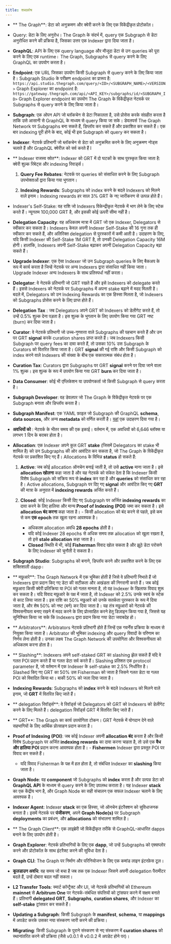 ```yaml
---
title: शब्दकोष
---
```


- ** The Graph**: डेटा को अनुक्रमण और क्वेरी करने के लिए एक विकेंद्रीकृत प्रोटोकॉल।

- Query: डेटा के लिए अनुरोध। The Graph के संदर्भ में, query एक Subgraph से डेटा अनुरोधित करने की प्रक्रिया है, जिसका उत्तर एक Indexer द्वारा दिया जाता है।

- **GraphQL**: API के लिए एक query language और मौजूदा डेटा से उन queries को पूरा करने के लिए एक runtime। The Graph, Subgraphs से query करने के लिए GraphQL का उपयोग करता है।

- **Endpoint**: एक URL जिसका उपयोग किसी Subgraph से query करने के लिए किया जाता है। Subgraph Studio के परीक्षण endpoint का प्रारूप है: `https://api.studio.thegraph.com/query/<ID>/<SUBGRAPH_NAME>/<VERSION>` Graph Explorer का endpoint है: `https://gateway.thegraph.com/api/<API_KEY>/subgraphs/id/<SUBGRAPH_ID>` Graph Explorer endpoint का उपयोग The Graph के विकेंद्रीकृत नेटवर्क पर Subgraphs से query करने के लिए किया जाता है।

- **Subgraph**: एक ओपन API जो ब्लॉकचेन से डेटा निकालता है, उसे प्रोसेस करके संग्रहीत करता है ताकि उसे आसानी से GraphQL के माध्यम से query किया जा सके। डेवलपर्स The Graph Network पर Subgraphs बना सकते हैं, डिप्लॉय कर सकते हैं और प्रकाशित कर सकते हैं। एक बार indexing पूरी होने के बाद, कोई भी इस Subgraph को query कर सकता है।

- **Indexer**: नेटवर्क प्रतिभागी जो ब्लॉकचेन से डेटा को अनुक्रमित करने के लिए अनुक्रमण नोड्स चलाते हैं और GraphQL क्वेरीज़ को सर्व करते हैं I

- ** Indexer राजस्व स्रोत**: Indexer को GRT में दो घटकों के साथ पुरस्कृत किया जाता है: क्वेरी शुल्क रिबेट्स और indexing रिवार्ड्स।

  1. **Query Fee Rebates**: नेटवर्क पर queries को संसाधित करने के लिए Subgraph उपभोक्ताओं द्वारा किया गया भुगतान।

  2. **Indexing Rewards**: Subgraphs को index करने के बदले Indexers को मिलने वाले इनाम। Indexing rewards हर साल 3% GRT के नए जारीकरण से उत्पन्न होते हैं।

- Indexer's Self-Stake: वह राशि जो Indexers विकेन्द्रीकृत नेटवर्क में भाग लेने के लिए स्टेक करते हैं। न्यूनतम 100,000 GRT है, और इसकी कोई ऊपरी सीमा नहीं है।

- **Delegation Capacity**: वह अधिकतम मात्रा में GRT जो एक Indexer, Delegators से स्वीकार कर सकता है। Indexers केवल अपनी Indexer Self-Stake की 16 गुना तक ही स्वीकार कर सकते हैं, और अतिरिक्त delegation से पुरस्कारों में कमी आती है। उदाहरण के लिए, यदि किसी Indexer की Self-Stake 1M GRT है, तो उनकी Delegation Capacity 16M होगी। हालांकि, Indexers अपनी Self-Stake बढ़ाकर अपनी Delegation Capacity बढ़ा सकते हैं।

- **Upgrade Indexer**: एक ऐसा Indexer जो उन Subgraph queries के लिए बैकअप के रूप में कार्य करता है जिन्हें नेटवर्क पर अन्य Indexers द्वारा संसाधित नहीं किया जाता। Upgrade Indexer अन्य Indexers के साथ प्रतिस्पर्धा नहीं करता।

- **Delegator**: वे नेटवर्क प्रतिभागी जो GRT रखते हैं और इसे Indexers को delegate करते हैं। इससे Indexers को नेटवर्क पर Subgraphs में अपना stake बढ़ाने में मदद मिलती है। बदले में, Delegators को उन Indexing Rewards का एक हिस्सा मिलता है, जो Indexers को Subgraphs प्रोसेस करने के लिए प्राप्त होते हैं।

- **Delegation Tax** : जब Delegators अपने GRT को Indexers को डेलीगेट करते हैं, तो उन्हें 0.5% शुल्क देना पड़ता है। इस शुल्क के भुगतान के लिए उपयोग किया गया GRT नष्ट (burn) कर दिया जाता है।

- **Curator**: वे नेटवर्क प्रतिभागी जो उच्च-गुणवत्ता वाले Subgraphs की पहचान करते हैं और उन पर GRT **signal** करके curation shares प्राप्त करते हैं। जब Indexers किसी Subgraph पर query fees का दावा करते हैं, तो उसका 10% उस Subgraph के Curators को वितरित किया जाता है। GRT **signal** की गई राशि और किसी Subgraph को index करने वाले Indexers की संख्या के बीच एक सकारात्मक संबंध होता है।

- **Curation Tax**: Curators द्वारा Subgraphs पर GRT **signal** करने पर दिया जाने वाला 1% शुल्क। इस शुल्क के रूप में उपयोग किया गया GRT **burn** कर दिया जाता है।

- **Data Consumer**: कोई भी एप्लिकेशन या उपयोगकर्ता जो किसी Subgraph से query करता है।

- **Subgraph Developer**: वह डेवलपर जो The Graph के विकेंद्रीकृत नेटवर्क पर एक Subgraph बनाता और डिप्लॉय करता है।

- **Subgraph Manifest**: एक YAML फ़ाइल जो Subgraph की GraphQL **schema**, **data sources**, और अन्य **metadata** को वर्णित करती है। [यहां](https://github.com/graphprotocol/example-subgraph/blob/master/subgraph.yaml) एक उदाहरण दिया गया है।

- **अवधियों को** : नेटवर्क के भीतर समय की एक इकाई। वर्तमान में, एक अवधियों को 6,646 ब्लॉक्स या लगभग 1 दिन के बराबर होता है।

- **Allocation**: एक Indexer अपने कुल GRT **stake** (जिसमें Delegators का stake भी शामिल है) को उन Subgraphs की ओर आवंटित कर सकता है, जो The Graph के विकेंद्रीकृत नेटवर्क पर प्रकाशित किए गए हैं। Allocations के विभिन्न **status** हो सकते हैं:

  1. **Active**: जब कोई allocation ऑनचेन बनाई जाती है, तो उसे **active** माना जाता है। इसे **allocation खोलना** कहा जाता है और यह नेटवर्क को संकेत देता है कि Indexer किसी विशेष Subgraph को सक्रिय रूप से **index** कर रहा है और **queries** को संसाधित कर रहा है। Active allocations, Subgraph पर दिए गए **signal** और आवंटित किए गए **GRT** की मात्रा के अनुपात में **indexing rewards** अर्जित करते हैं।

  2. **Closed**: कोई Indexer किसी दिए गए Subgraph पर अर्जित **indexing rewards** का दावा करने के लिए हालिया और मान्य **Proof of Indexing (POI)** जमा कर सकता है। इसे **allocation बंद करना** कहा जाता है। - किसी allocation को बंद करने से पहले, इसे कम से कम **एक epoch** तक खुला रहना आवश्यक है।
     - अधिकतम allocation अवधि **28 epochs** होती है।
     - यदि कोई Indexer 28 epochs से अधिक समय तक allocation को खुला रखता है, तो इसे **stale allocation** कहा जाता है।
     - **Closed** स्थिति में भी, कोई **Fisherman** विवाद खोल सकता है और झूठे डेटा परोसने के लिए Indexer को चुनौती दे सकता है।

- **Subgraph Studio**: Subgraphs को बनाने, डिप्लॉय करने और प्रकाशित करने के लिए एक शक्तिशाली dapp।

- ** मछुआरे**: The Graph Network में एक भूमिका होती है जिसे वे प्रतिभागी निभाते हैं जो Indexers द्वारा प्रदान किए गए डेटा की सटीकता और अखंडता की निगरानी करते हैं। जब कोई मछुआरा किसी क्वेरी प्रतिक्रिया या POI को गलत मानता है, तो वह Indexer के खिलाफ विवाद शुरू कर सकता है। यदि विवाद मछुआरे के पक्ष में जाता है, तो Indexer को 2.5% उनके स्वयं के स्टेक से काट लिया जाता है। इस राशि का 50% मछुआरे को उनके सतर्कता पुरस्कार के रूप में दिया जाता है, और शेष 50% को नष्ट (बर्न) कर दिया जाता है। यह तंत्र मछुआरों को नेटवर्क की विश्वसनीयता बनाए रखने में मदद करने के लिए प्रोत्साहित करने हेतु डिज़ाइन किया गया है, जिससे यह सुनिश्चित किया जा सके कि Indexers द्वारा प्रदान किया गया डेटा जवाबदेह हो।

- ** Arbitrators**: Arbitrators नेटवर्क प्रतिभागी होते हैं जिन्हें एक गवर्नेंस प्रक्रिया के माध्यम से नियुक्त किया जाता है। Arbitrator की भूमिका indexing और query विवादों के परिणाम का निर्णय लेना होती है। उनका लक्ष्य The Graph Network की उपयोगिता और विश्वसनीयता को अधिकतम करना होता है।

- ** Slashing**: Indexers अपने self-staked GRT का slashing झेल सकते हैं यदि वे गलत POI प्रदान करते हैं या गलत डेटा सर्व करते हैं। Slashing प्रतिशत एक protocol parameter है, जो वर्तमान में एक Indexer के self-stake का 2.5% निर्धारित है। Slashed किए गए GRT का 50% उस Fisherman को जाता है जिसने गलत डेटा या गलत POI को विवादित किया था। बाकी 50% को जला दिया जाता है।

- **Indexing Rewards**: Subgraphs को **index** करने के बदले Indexers को मिलने वाले इनाम, जो **GRT** में वितरित किए जाते हैं।

- ** delegation रिवॉर्ड्स**: वे रिवॉर्ड्स जो Delegators को GRT को Indexers को डेलीगेट करने के लिए मिलते हैं। delegation रिवॉर्ड्स GRT में वितरित किए जाते हैं।

- ** GRT**: The Graph का कार्य उपयोगिता टोकन। GRT नेटवर्क में योगदान देने वाले सहभागियों के लिए आर्थिक प्रोत्साहन प्रदान करता है।

- **Proof of Indexing (POI)**: जब कोई Indexer अपनी **allocation बंद** करता है और किसी विशेष Subgraph पर अर्जित **indexing rewards** का दावा करना चाहता है, तो उसे एक **वैध और हालिया POI** प्रदान करना आवश्यक होता है। - **Fishermen** Indexer द्वारा प्रस्तुत POI पर विवाद कर सकते हैं।

  - यदि विवाद Fisherman के पक्ष में हल होता है, तो संबंधित Indexer का **slashing** किया जाता है।

- **Graph Node**: वह **component** जो Subgraphs को **index** करता है और उत्पन्न डेटा को **GraphQL API** के माध्यम से query करने के लिए उपलब्ध कराता है। यह Indexer **stack** का एक केंद्रीय भाग है, और Graph Node का सही संचालन एक सफल Indexer चलाने के लिए आवश्यक है।

- **Indexer Agent**: Indexer **stack** का एक हिस्सा, जो ऑनचेन इंटरैक्शन को सुविधाजनक बनाता है। इसमें नेटवर्क पर **पंजीकरण**, अपने **Graph Node(s)** पर Subgraph **deployments** का प्रबंधन, और **allocations** को संभालना शामिल है।

- ** The Graph Client**: एक लाइब्रेरी जो विकेंद्रीकृत तरीके से GraphQL-आधारित dapps बनाने के लिए उपयोग होती है।

- **Graph Explorer**: नेटवर्क प्रतिभागियों के लिए एक **dapp**, जो उन्हें Subgraphs को एक्सप्लोर करने और प्रोटोकॉल के साथ इंटरैक्ट करने की सुविधा देता है।

- **Graph CLI**: The Graph पर निर्माण और परिनियोजन के लिए एक कमांड लाइन इंटरफ़ेस टूल।

- **कूलडाउन अवधि**: वह समय जो बचा है जब तक एक Indexer जिसने अपनी delegation पैरामीटर बदले हैं, उन्हें दोबारा बदल नहीं सकता।

- **L2 Transfer Tools**: स्मार्ट कॉन्ट्रैक्ट और UI, जो नेटवर्क प्रतिभागियों को Ethereum **mainnet** से **Arbitrum One** पर नेटवर्क-संबंधित संपत्तियों को ट्रांसफर करने में सक्षम बनाते हैं। प्रतिभागी **delegated GRT**, **Subgraphs**, **curation shares**, और Indexer का **self-stake** ट्रांसफर कर सकते हैं।

- **Updating a Subgraph**: किसी Subgraph के **manifest**, **schema**, या **mappings** में अपडेट करके उसका नया संस्करण जारी करने की प्रक्रिया।

- **Migrating**: किसी Subgraph के पुराने संस्करण से नए संस्करण में **curation shares** को स्थानांतरित करने की प्रक्रिया (जैसे v0.0.1 से v0.0.2 में अपडेट होने पर)।
